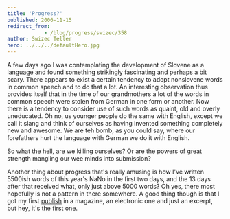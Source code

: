 ```yaml
---
title: 'Progress?'
published: 2006-11-15
redirect_from: 
            - /blog/progress/swizec/358
author: Swizec Teller
hero: ../../../defaultHero.jpg
---
```

A few days ago I was contemplating the development of Slovene as a language and found something strikingly fascinating and perhaps a bit scary. There appears to exist a certain tendency to adopt nonslovene words in common speech and to do that a lot. An interesting observation thus provides itself that in the time of our grandmothers a lot of the words in common speech were stolen from German in one form or another. Now there is a tendency to consider use of such words as quaint, old and overly uneducated. Oh no, us younger people do the same with English, except we call it slang and think of ourselves as having invented something completely new and awesome. We are teh bomb, as you could say, where our forefathers hurt the language with German we do it with English.

So what the hell, are we killing ourselves? Or are the powers of great strength mangling our wee minds into submission?

Another thing about progress that's really amusing is how I've written 5500ish words of this year's NaNo in the first two days, and the 13 days after that received what, only just above 5000 words? Oh yes, there most hopefully is not a pattern in there somewhere. A good thing though is that I got my first [publish](http://www.locutio.si/index.php?no=32&clanek=721) in a magazine, an electronic one and just an excerpt, but hey, it's the first one.